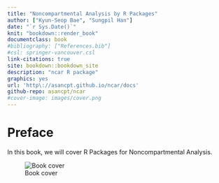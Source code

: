 ```yaml
---
title: "Noncompartmental Analysis by R Packages"
author: ["Kyun-Seop Bae", "Sungpil Han"]
date: "`r Sys.Date()`"
knit: "bookdown::render_book"
documentclass: book
#bibliography: ["References.bib"]
#csl: springer-vancouver.csl
link-citations: true
site: bookdown::bookdown_site
description: "ncar R package"
graphics: yes
url: 'http\://asancpt.github.io/ncar/docs'
github-repo: asancpt/ncar
#cover-image: images/cover.png
---
```


# Preface {-}

In this book, we will cover R Packages for Noncompartmental Analysis.

![Book cover](cover.jpeg)

